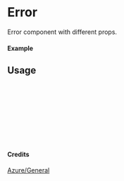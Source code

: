 
<Meta of={Error} title="Azure/General/Error" />

# Error

Error component with different props.

#### Example

<Canvas of={Error.Primary} />

## Usage

```ts
import { Error } from "yadl-ui";

const Example = () => {
  return (
      <Error />
  );
};

export default Example;
```

#### Credits
[Azure/General](https://learn.microsoft.com/en-us/azure/architecture/icons/)
